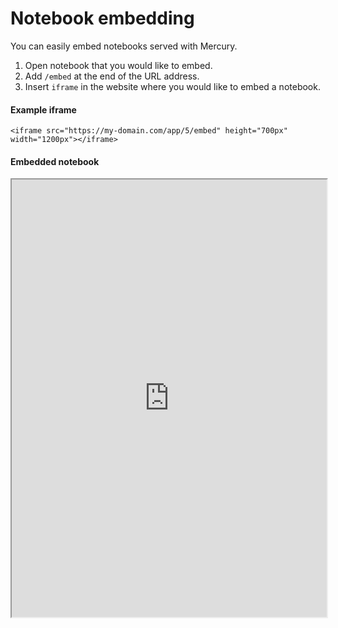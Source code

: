 # Notebook embedding

You can easily embed notebooks served with Mercury. 

1. Open notebook that you would like to embed.
2. Add `/embed` at the end of the URL address.
3. Insert `iframe` in the website where you would like to embed a notebook.

#### Example iframe

```
<iframe src="https://my-domain.com/app/5/embed" height="700px" width="1200px"></iframe>
```

#### Embedded notebook
<iframe src="https://mercury.mljar.com/app/5/embed" height="700px" width="100%" style={{border: "1px solid #ccc", padding: "0px", borderRadius: "10px"}}></iframe>